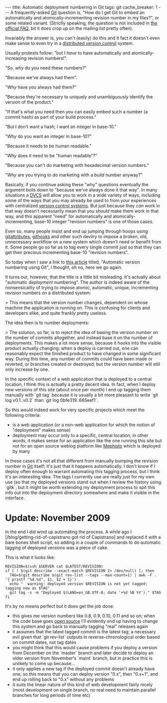 ---
title: Automatic deployment numbering in Git
tags: git
cache_breaker: 1
---
A frequently-asked [[Git]] question is, "How do I get Git to embed an automatically and atomically-incrementing revision number in my files?", or some related variant. (Strictly speaking, the question is not included in [http://git.or.cz/gitwiki/GitFaq the official FAQ], bit it does crop up on the mailing list pretty often).

Invariably the answer is, you can't (easily) do this and it fact it doesn't even make sense to even try in a [[distributed version control]] system.

Usually protests follow: "but I ''have'' to have automatically and atomically-increasing revision numbers!".

"So, ''why'' do you need these numbers?"

"Because we've always had them".

"''Why'' have you always had them?"

"Because they're necessary to uniquely and unambiguously identify the version of the product."

"If that's what you need then you can easily embed such a number (a commit hash) as part of your build process."

"But I don't want a hash; I want an integer in base-10."

"''Why'' do you want an integer in base-10?"

"Because it needs to be human readable."

"''Why'' does it need to be "human readable"?"

"Because you can't do marketing with hexadecimal version numbers."

"''Why'' are you trying to do marketing with a ''build'' number anyway?"

Basically, if you continue asking these "why" questions eventually the argument boils down to "because we've always done it that way". In many situations a [[DVCS]] will allow you to work in a wide variety of ways, including some of the ways that you may already be used to from your experiences with centralized  [[version control systems]]. But just because they ''can'' work in that way doesn't necessarily mean that you ''should'' make them work in that way, and this apparent "need" for automatically and atomically-incrementing, base-10 integer "revision numbers" is one of those cases.

Even so, many people insist and end up jumping through hoops using [http://www.kernel.org/pub/software/scm/git/docs/gitattributes.html gitattributes], [http://www.kernel.org/pub/software/scm/git-core/docs/githooks.html githooks] and other such devilry to impose a broken, old, unnecessary workflow on  a new system which doesn't need or benefit from it. Some people go so far as to ''tag'' every single commit just so that they can get their precious incrementing base-10 "revision numbers".

So today when I saw a link to [http://blog.rfwatson.net/2009/06/03/automatic-version-numbering-using-git/ this article] titled, "Automatic version numbering using Git", I thought, oh no, here we go again.

It turns out, however, that the title is a little bit misleading. It's actually about "automatic ''deployment'' numbering". The author is indeed aware of the nonsensicality of trying to impose atomic, automatic, unique, incrementing revision numbers on a distributed system:

> This means that the version number changes, dependent on whose machine the application is running on. This is confusing for clients and developers alike, and quite frankly pretty useless.

The idea then is to number deployments:

> The solution, so far, is to reject the idea of basing the version number on the number of commits altogether, and instead base it on the number of deployments. This makes a lot more sense, because it hooks into the visible product actually changing: when a deploy is carried out, one can reasonably expect the finished product to have changed in some significant way. During this time, any number of commits could have been made or reverted, or branches created or destroyed; but the version number will still only increase by one.

In the specific context of a web application that is deployed to a central location, I think this is actually a pretty decent idea. In fact, when I deploy new versions of this site (about once per month) I end up tagging them manually with `git tag` because it is usually a bit more pleasant to write `git log v0.1..v0.2` than `git log 0bfe319..665eef1`.

So this would indeed work for very specific projects which meet the following criteria:

* is a web application (or a non-web application for which the notion of  "deployment" makes sense)
* deployment may occur only to a specific, central location; in other words, it makes sense for an application like the one running this site but not for an open source weblog platform like [http://mephistoblog.com/ Mephisto] which is deployed by many

In these cases it's not all that different from manually bumping the revision number in [[Git]] itself; it's just that it happens automatically. I don't know if I deploy often enough to warrant automating this tagging process, but I think it's an interesting idea. The tags I currently use are really just for my own use (so that my deployed versions stand out when I review the history using `gitk`, but it might be worth extending my deployment process to spit this info out into the deployment directory somewhere and make it visible in the interface.

= Update: November 2009 =

In the end I did wind up automating the process. A while ago I [/blog/getting-rid-of-capistrano got rid of Capistrano] and replaced it with a bare bones shell script, so adding in a couple of commands to do automatic tagging of deployed versions was a piece of cake.

This is what it looks like:

<pre>REVISION=$(ssh $SERVER cat $LATEST/REVISION)
if [ ! $(git describe --exact-match $REVISION 2> /dev/null) ]; then
  TAG=$(git describe $(git rev-list --tags --max-count=1) | awk -F . '{ printf "%d.%d", $1, $2 + 1}')
  echo "  warning: deployed version $REVISION is not yet tagged; tagging now as $TAG"
  git tag -s -m "Deployed $(LANG=en_GB.UTF-8; date '+%d %B %Y')." $TAG
fi</pre>

It's by no means perfect but it does get the job done:

* this gives me version numbers like 0.8, 0.9, 0.10, 0.11 and so on; when the code base goes [[open source]] I'll evidently end up having to change this system and go back to manually tagging "real" releases again
* it assumes that the latest tagged commit is the latest tag; a necessary evil given that `git rev-list` outputs in reverse-chronological order based on commit dates, not tag dates
* you might think that this would cause problems if you deploy a version from December on the `master` branch and later decide to deploy an older version from November's `maint` branch, but in practice this is unlikely to come up because...
* it only applies a new tag if the deployed commit doesn't already have one; so this means that you can deploy version "0.x", then "0.x+1", and end up rolling back to "0.x" without any problems
* it suits the linear nature of this kind of web development fairly nicely (most development on single branch, no real need to maintain parallel branches for long periods of time etc)
